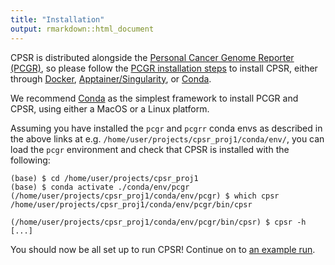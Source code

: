 ```yaml
---
title: "Installation"
output: rmarkdown::html_document
---
```


CPSR is distributed alongside the [Personal Cancer Genome Reporter (PCGR)](https://github.com/sigven/pcgr), so please follow
the [PCGR installation steps](https://sigven.github.io/pcgr/articles/installation.html) to install CPSR, either through [Docker](https://docs.docker.com/), [Apptainer/Singularity](https://apptainer.org/docs/user/latest/index.html), or [Conda](https://docs.conda.io/projects/conda/en/latest/user-guide/getting-started.html).

We recommend [Conda](https://docs.conda.io/projects/conda/en/latest/user-guide/getting-started.html) as the simplest framework to install PCGR and CPSR, using either a MacOS or a Linux platform.

Assuming you have installed the `pcgr` and `pcgrr` conda envs as described in the above links
at e.g. `/home/user/projects/cpsr_proj1/conda/env/`, you can load the `pcgr` environment and check
that CPSR is installed with the following:

```text
(base) $ cd /home/user/projects/cpsr_proj1
(base) $ conda activate ./conda/env/pcgr
(/home/user/projects/cpsr_proj1/conda/env/pcgr) $ which cpsr
/home/user/projects/cpsr_proj1/conda/env/pcgr/bin/cpsr

(/home/user/projects/cpsr_proj1/conda/env/pcgr/bin/cpsr) $ cpsr -h
[...]
```

You should now be all set up to run CPSR! Continue on to [an example run](running.html#example-run).
